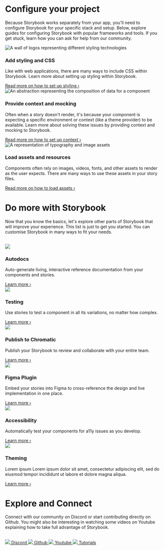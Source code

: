 

<Meta title="Configure your project" />

# Configure your project

Because Storybook works separately from your app, you'll need to configure Storybook for your specific stack and setup. Below, explore guides for configuring Storybook with popular frameworks and tools. If you get stuck, learn how you can ask for help from our community.

<section>
  <div className="section-item">
    <img
      src="https://placehold.co/297x170"
      alt="A wall of logos representing different styling technologies"
    />
    <div className="block">
      <h3>Add styling and CSS</h3>
      <p>Like with web applications, there are many ways to include CSS within Storybook. Learn more about setting up styling within Storybook.</p>
      <a href="https://storybook.js.org/docs/react/configure/styling-and-css" target="_blank">Read more on how to set up styling <span className="chevron">&#8250;</span></a>
    </div>
  </div>
  <div className="section-item">
    <img
      src="https://placehold.co/297x170"
      alt="An abstraction representing the composition of data for a component"
    />
    <div className="block">
      <h3>Provide context and mocking</h3>
      <p>Often when a story doesn't render, it's because your component is expecting a specific environment or context (like a theme provider) to be available. Learn more about solving these issues by providing context and mocking to Storybook.</p>
      <a href="https://storybook.js.org/docs/react/writing-stories/decorators#context-for-mocking" target="_blank">Read more on how to set up context <span className="chevron">&#8250;</span></a>
    </div>
  </div>
  <div className="section-item">
    <img
      src="https://placehold.co/297x170"
      alt="A representation of typography and image assets"
    />
    <div className="block">
      <h3>Load assets and resources</h3>
      <p>Components often rely on images, videos, fonts, and other assets to render as the user expects. There are many ways to use these assets in your story files.</p>
      <a href="https://storybook.js.org/docs/" target="_blank">Read more on how to load assets <span className="chevron">&#8250;</span></a>
    </div>
  </div>
</section>

# Do more with Storybook

Now that you know the basics, let's explore other parts of Storybook that will improve your experience. This list is just to get you started. You can customise Storybook in many ways to fit your needs.

<br />

<section>
  <div className="features-grid-container">
    <div className="grid-item">
      <img
        src={Document}
      />
      <h3>Autodocs</h3>
      <p>Auto-generate living, interactive reference documentation from your components and stories.</p>
      <a href="https://storybook.js.org/docs/react/writing-docs/autodocs" target="_blank">Learn more <span className="chevron">&#8250;</span></a>
    </div>
    <div className="grid-item">
      <img
        src={Checkmark}
      />
      <h3>Testing</h3>
      <p>Use stories to test a component in all its variations, no matter how complex.</p>
      <a href="https://storybook.js.org/docs/react/writing-tests/introduction" target="_blank">Learn more <span className="chevron">&#8250;</span></a>
    </div>
    <div className="grid-item">
      <img
        src={Chromatic}
      />
      <h3>Publish to Chromatic</h3>
      <p>Publish your Storybook to review and collaborate with your entire team.</p>
      <a href="https://storybook.js.org/docs/react/sharing/publish-storybook#publish-storybook-with-chromatic" target="_blank">Learn more <span className="chevron">&#8250;</span></a>
    </div>
    <div className="grid-item">
      <img
        src={Figma}
      />
      <h3>Figma Plugin</h3>
      <p>Embed your stories into Figma to cross-reference the design and live implementation in one place.</p>
      <a href="https://storybook.js.org/docs/react/sharing/design-integrations#embed-storybook-in-figma-with-the-plugin" target="_blank">Learn more <span className="chevron">&#8250;</span></a>
    </div>
    <div className="grid-item">
      <img
        src={Accessibility}
      />
      <h3>Accessibility</h3>
      <p>Automatically test your components for a11y issues as you develop.</p>
      <a href="https://storybook.js.org/docs/react/writing-tests/accessibility-testing" target="_blank">Learn more <span className="chevron">&#8250;</span></a>
    </div>
    <div className="grid-item">
      <img
        src={Typography}
      />
      <h3>Theming</h3>
      <p>Lorem ipsum Lorem ipsum dolor sit amet, consectetur adipiscing elit, sed
        do eiusmod tempor incididunt ut labore et dolore magna aliqua.</p>
      <a href="https://storybook.js.org/tutorials/" target="_blank">Learn more <span className="chevron">&#8250;</span></a>
    </div>
  </div>
</section>

# Explore and Connect

Connect with our community on Discord or start contributing directly on Github. You might also be interesting in watching some videos on Youtube explaining how to take full advantage of Storybook.

<br />

<section>
  <div className="card-grid-container">
    <a className="explore-card" href="https://discord.gg/storybook" target="_blank">
      <img src={Discord} />
      <span>Discord</span>  
    </a>
    <a className="explore-card" href="https://github.com/storybookjs/storybook" target="_blank">
      <img src={Github} />
      <span>Github</span>
    </a>
    <a className="explore-card" href="https://www.youtube.com/@chromaticui" target="_blank">
      <img src={Youtube} />
      <span>Youtube</span>
    </a>
    <a className="explore-card" href="https://storybook.js.org/tutorials/" target="_blank">
      <img src={Tutorials} />
      <span>Tutorials</span>
    </a>
  </div>
</section>

<style>
  {`
  section {
    margin-bottom: 44px;  
  }

  section img {
    border-radius: 10px;
    max-height: 170px;
  }

  .section-item {
    margin-bottom: 20px;
    width: 100%;
    display: flex;
    gap: 18px;
    align-items: center;
  }

  .section-item a,
  .grid-item a {
    font-size: 13px;
    transition: transform 150ms ease-out,color 150ms ease-out;
  }

  .block {
    flex: 1;
    margin-left: 10px;
  }

  .chevron {
    margin-left: 5px;
  }

  .features-grid-container {
    display: grid;
    grid-template-columns: repeat(3, 1fr);
    grid-gap: 40px 20px;
  }

  .grid-item img {
    max-height: 48px;
    margin-bottom: 12px;
  }

  .card-grid-container {
    display: grid;
    grid-template-columns: repeat(4, 1fr);
    grid-gap: 20px;
  }

  .explore-card {
    border-radius: 8px;
    border: 2px solid #00000010;
    padding: 20px;
    display: grid;
    justify-content: center;
    font-weight: 700;
    transition: background 150ms ease-out, border 150ms ease-out, transform 150ms ease-out;
    color: #333333;
    gap: 8px;
  }

  .explore-card:hover {
    border-color: #1EA7FD50;
    transform: translate3d(0, -3px, 0);
    box-shadow: rgba(0, 0, 0, 0.08) 0 3px 10px 0;
  }

  .explore-card:active {
    border-color: #1EA7FD;
    transform: translate3d(0, 0, 0);
  }

  section h3 {
    font-size: 16px !important;
  }

  .card-background {
    width: 100%;
    height: 150px;
    background-color: #ccc;
  }

  @media screen and (max-width: 600px) {
    .section-item {
      flex-direction: column;
      align-items: flex-start;
    }
    .block {
      margin-left: 0;
      margin-top: 10px;
    }
    .features-grid-container {
      grid-template-columns: repeat(1, 1fr);
    }
    .card-grid-container {
      grid-template-columns: repeat(2, 1fr);
    }
  }
  `}
</style>
